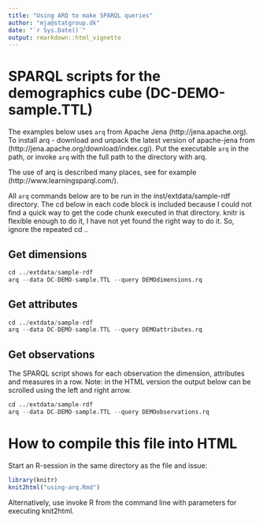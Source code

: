 ```yaml
---
title: "Using ARQ to make SPARQL queries"
author: "mja@statgroup.dk"
date: "`r Sys.Date()`"
output: rmarkdown::html_vignette
---
```


# SPARQL scripts for the demographics cube (DC-DEMO-sample.TTL)

The examples below uses `arq` from Apache Jena (http://jena.apache.org). To install arq - download and unpack the latest version of apache-jena from (http://jena.apache.org/download/index.cgi). Put the executable `arq` in the path, or invoke `arq` with the full path to the directory with arq.

The use of arq is described many places, see for example (http://www.learningsparql.com/).

All `arq` commands below are to be run in the inst/extdata/sample-rdf
directory. The cd below in each code block is included because I could
not find a quick way to get the code chunk executed in that
directory. knitr is flexible enough to do it, I have not yet found the
right way to do it.  So, ignore the repeated cd ..

## Get dimensions
```r
cd ../extdata/sample-rdf
arq --data DC-DEMO-sample.TTL --query DEMOdimensions.rq 
```

## Get attributes

```r
cd ../extdata/sample-rdf
arq --data DC-DEMO-sample.TTL --query DEMOattributes.rq 
```

## Get observations

The SPARQL script shows for each observation the dimension, attributes and measures in a row.
Note: in the HTML version the output below can be scrolled using the left and right arrow.
```r
cd ../extdata/sample-rdf
arq --data DC-DEMO-sample.TTL --query DEMOobservations.rq 
```


# How to compile this file into HTML

Start an R-session in the same directory as the file and issue:
```r
library(knitr)
knit2html("using-arq.Rmd")
```
Alternatively, use invoke R from the command line with parameters for executing knit2html.
